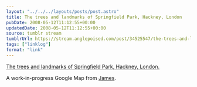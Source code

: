 ```yaml
---
layout: "../../../layouts/posts/post.astro"
title: The trees and landmarks of Springfield Park, Hackney, London
pubDate: 2008-05-12T11:12:55+00:00
updatedDate: 2008-05-12T11:12:55+00:00
source: tumblr stream
tumblrUrl: https://stream.anglepoised.com/post/34525547/the-trees-and-landmarks-of-springfield-park
tags: ["linklog"]
format: "link"
---
```


[The trees and landmarks of Springfield Park, Hackney, London.][1]

A work-in-progress Google Map from <a href="http://headlessness.com/">James</a>.

[1]: http://icanhaz.com/trees
